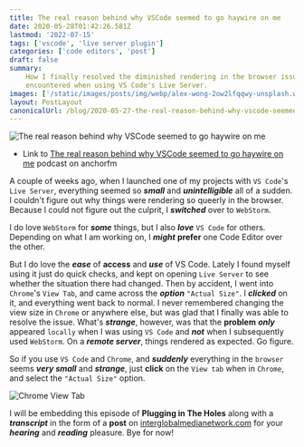 ```yaml
---
title: The real reason behind why VSCode seemed to go haywire on me
date: 2020-05-28T01:42:26.581Z
lastmod: '2022-07-15'
tags: ['vscode', 'live server plugin']
categories: ['code editors', 'post']
draft: false
summary:
    How I finally resolved the diminished rendering in the browser issue I
    encountered when using VS Code's Live Server.
images: ['/static/images/posts/img/webp/alex-wong-2ow2lfqqwy-unsplash.webp']
layout: PostLayout
canonicalUrl: /blog/2020-05-27-the-real-reason-behind-why-vscode-seemed-to-go-haywire-on-me
---
```


![The real reason behind why VSCode seemed to go haywire on me](/static/images/posts/img/webp/alex-wong-2ow2lfqqwy-unsplash.webp)

-   Link to
    [The real reason behind why VSCode seemed to go haywire on me](https://anchor.fm/maria-campbell/episodes/The-real-reason-behind-why-VSCode-seemed-to-go-haywire-on-me-eeljsi)
    podcast on anchorfm

A couple of weeks ago, when I launched one of my projects with `VS Code`'s
`Live Server`, everything seemed so **_small_** and **_unintelligible_** all of
a sudden. I couldn't figure out why things were rendering so queerly in the
browser. Because I could not figure out the culprit, I **_switched_** over to
`WebStorm`.

I do love `WebStorm` for **_some_** things, but I also **_love_** `VS Code` for
others. Depending on what I am working on, I **_might_** **prefer** one Code
Editor over the other.

But I do love the **_ease_** of **access** and **_use_** of VS Code. Lately I
found myself using it just do quick checks, and kept on opening `Live Server` to
see whether the situation there had changed. Then by accident, I went into
`Chrome`'s `View Tab`, and came across the **_option_** `"Actual Size"`. I
**_clicked_** on it, and everything went back to normal. I never remembered
changing the view size in `Chrome` or anywhere else, but was glad that I finally
was able to resolve the issue. What's **_strange_**, however, was that the
**problem** **_only_** appeared `locally` when I was using `VS Code` and
**_not_** when I subsequently used `WebStorm`. On a **_remote server_**, things
rendered as expected. Go figure.

So if you use `VS Code` and `Chrome`, and **_suddenly_** everything in the
`browser` seems **_very small_** and **_strange_**, just **click** on the
`View tab` when in `Chrome`, and select the `"Actual Size"` option.

![Chrome View Tab](/static/images/posts/img/webp/screenshot-2020-05-27-18.59.17.webp)

I will be embedding this episode of **Plugging in The Holes** along with a
**_transcript_** in the form of a **post** on
[interglobalmedianetwork.com](https://www.interglobalmedianetwork.com/) for your
**_hearing_** and **_reading_** pleasure. Bye for now!
